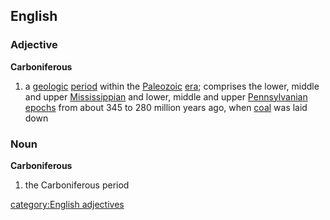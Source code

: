 ==English==
===Adjective===
{{wikipedia}}
'''Carboniferous'''
#{{geology}} a [[geologic]] [[period]] within the [[Paleozoic]] [[era]]; comprises the lower, middle and upper [[Mississippian]] and lower, middle and upper [[Pennsylvanian]] [[epoch]]s from about 345 to 280 million years ago, when [[coal]] was laid down

===Noun===
'''Carboniferous'''
#{{geology}} the Carboniferous period
[[category:English adjectives]]